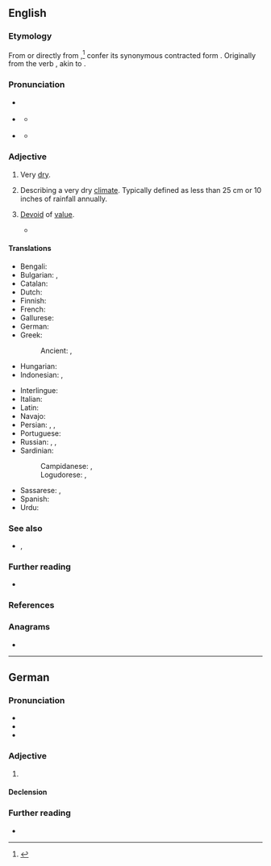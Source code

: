 {{also|àrid|árið}}
==English==

===Etymology===
{{PIE root|en|h₂eHs}}
From {{der|en|fr|aride}} or directly from {{der|en|la|āridus||dry, arid, parched}},<ref>{{R:Lexico}}</ref> confer its synonymous contracted form {{m|la|ardus}}. Originally from the verb {{m|la|āreo||I am dry, I am parched}}, akin to {{m|la|ārdeō||I am on fire, I burn}}.

===Pronunciation===
* {{a|UK}} {{IPA|en|/ˈæ.ɹɪd/}}
* {{a|US}} {{IPA|en|/ˈæ.ɹɪd/}}
** {{audio|en|En-us-ne-arid.ogg|Audio (US)}} {{a|non-Mary-marry-merry}}
* {{a|US}} {{IPA|en|/ˈɛə.ɹɪd/}}
** {{audio|en|en-us-arid.ogg|Audio (US)}} {{a|Mary-marry-merry}}

===Adjective===
{{en-adj|er|more}}

# Very [[dry]].
#: {{ant|en|wet|drenched|damp|moist}}
#: {{ux|en|The cake was '''arid'''.}}
# Describing a very dry [[climate]]. Typically defined as less than 25 cm or 10 inches of rainfall annually.
#: {{ant|en|rainforest|humid}}
#: {{ux|en|Deserts are known for being '''arid'''.}}
# {{lb|en|figurative}} [[devoid|Devoid]] of [[value]].
#: {{ant|en|valuable|costly|precious}}
#: {{ux|en|The millionaire viewed his gift as '''arid'''.}}
#* {{quote-book|en|year=1956|author=Arthur C. Clarke|authorlink=Arthur C. Clarke|title=The City and the Stars|page=37|passage=Such occupations might have seemed '''arid''' to those who did not possess the intellect to appreciate their subtleties.}}

====Translations====
{{trans-top|very dry}}
* Bengali: {{t|bn|শুষ্ক|sc=Beng}}
* Bulgarian: {{t+|bg|сух}}, {{t+|bg|безводен}}
* Catalan: {{t|ca|àrid}}
* Dutch: {{t+|nl|droog}}
* Finnish: {{t+|fi|kuiva}}
* French: {{t+|fr|aride}}
* Gallurese: {{t|sdn|àrritu}}
* German: {{t+|de|arid}}
* Greek:
*: Ancient: {{t|grc|κάγκανος}}, {{t|grc|ἄνυδρος}}
* Hungarian: {{t+|hu|kiszáradt}}
* Indonesian: {{t+|id|gersang}}, {{t+|id|tandus}}
{{trans-mid}}
* Interlingue: {{t|ie|arid}}
* Italian: {{t+|it|arido}}
* Latin: {{t|la|āridus}}
* Navajo: {{t|nv|hóółtseii}}
* Persian: {{t+|fa|خشک|sc=fa-Arab}}, {{t+|fa|بایر|sc=fa-Arab}}, {{t|fa|کم باران|sc=fa-Arab}}
* Portuguese: {{t+|pt|árido}}
* Russian: {{t+|ru|сухо́й}}, {{t+|ru|засу́шливый}}, {{t+|ru|безво́дный}}
* Sardinian:
*: Campidanese: {{t|sc|àrridu}}, {{t|sc|àridu}}
*: Logudorese: {{t|sc|assuttu}}, {{t|sc|àrridu}}
* Sassarese: {{t|sdc|aramiddu}}, {{t|sdc|séccu}}
* Spanish: {{t+|es|árido}}
* Urdu: {{t|ur|خشک}}
{{trans-bottom}}

===See also===
* {{l|en|semiarid}}, {{l|en|semi-arid}}

===Further reading===
* {{pedia}}

===References===
<references/>

===Anagrams===
* {{anagrams|en|a=adir|Aird|Dari|IARD|Irad|RAID|dira|raid|riad}}

----

==German==

===Pronunciation===
* {{IPA|de|/aˈʁiːt/}}
* {{audio|de|De-arid.ogg|Audio}}
* {{hyphenation|de|arid}}

===Adjective===
{{de-adj|arider|aridesten}}

# {{l|en|arid}}

====Declension====
{{de-decl-adj|arid|arider|aridest}}

===Further reading===
* {{R:Duden}}